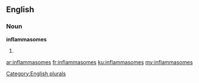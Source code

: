 ==English==

===Noun===
'''inflammasomes'''

# {{plural of|inflammasome}}

[[Category:English plurals]]

[[ar:inflammasomes]]
[[fr:inflammasomes]]
[[ku:inflammasomes]]
[[my:inflammasomes]]